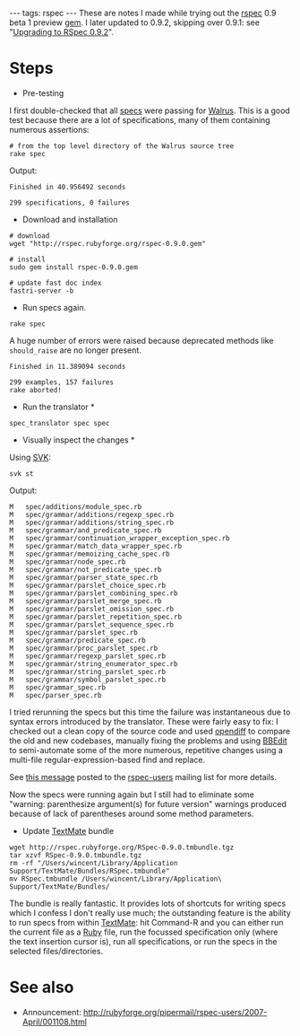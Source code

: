---
tags: rspec
---
These are notes I made while trying out the [[rspec]] 0.9 beta 1 preview [[gem]]. I later updated to 0.9.2, skipping over 0.9.1: see "[[Upgrading to RSpec 0.9.2]]".

= Steps =

* Pre-testing

I first double-checked that all [[specs]] were passing for [[Walrus]]. This is a good test because there are a lot of specifications, many of them containing numerous assertions:

<pre># from the top level directory of the Walrus source tree
rake spec</pre>

Output:

<pre>Finished in 40.956492 seconds

299 specifications, 0 failures</pre>

* Download and installation

<pre># download
wget "http://rspec.rubyforge.org/rspec-0.9.0.gem"

# install
sudo gem install rspec-0.9.0.gem 

# update fast doc index
fastri-server -b</pre>

* Run specs again.

<pre>rake spec</pre>

A huge number of errors were raised because deprecated methods like <tt>should_raise</tt> are no longer present.

<pre>Finished in 11.389094 seconds

299 examples, 157 failures
rake aborted!</pre>

* Run the translator *

<pre>spec_translator spec spec</pre>

* Visually inspect the changes *

Using [[SVK]]:

<pre>svk st</pre>

Output:

<pre>M   spec/additions/module_spec.rb
M   spec/grammar/additions/regexp_spec.rb
M   spec/grammar/additions/string_spec.rb
M   spec/grammar/and_predicate_spec.rb
M   spec/grammar/continuation_wrapper_exception_spec.rb
M   spec/grammar/match_data_wrapper_spec.rb
M   spec/grammar/memoizing_cache_spec.rb
M   spec/grammar/node_spec.rb
M   spec/grammar/not_predicate_spec.rb
M   spec/grammar/parser_state_spec.rb
M   spec/grammar/parslet_choice_spec.rb
M   spec/grammar/parslet_combining_spec.rb
M   spec/grammar/parslet_merge_spec.rb
M   spec/grammar/parslet_omission_spec.rb
M   spec/grammar/parslet_repetition_spec.rb
M   spec/grammar/parslet_sequence_spec.rb
M   spec/grammar/parslet_spec.rb
M   spec/grammar/predicate_spec.rb
M   spec/grammar/proc_parslet_spec.rb
M   spec/grammar/regexp_parslet_spec.rb
M   spec/grammar/string_enumerator_spec.rb
M   spec/grammar/string_parslet_spec.rb
M   spec/grammar/symbol_parslet_spec.rb
M   spec/grammar_spec.rb
M   spec/parser_spec.rb</pre>

I tried rerunning the specs but this time the failure was instantaneous due to syntax errors introduced by the translator. These were fairly easy to fix: I checked out a clean copy of the source code and used [[opendiff]] to compare the old and new codebases, manually fixing the problems and using [[BBEdit]] to semi-automate some of the more numerous, repetitive changes using a multi-file regular-expression-based find and replace.

See [http://rubyforge.org/pipermail/rspec-users/2007-April/001120.html this message] posted to the [[rspec-users]] mailing list for more details.

Now the specs were running again but I still had to eliminate some "warning: parenthesize argument(s) for future version" warnings produced because of lack of parentheses around some method parameters.

* Update [[TextMate]] bundle

<pre>wget http://rspec.rubyforge.org/RSpec-0.9.0.tmbundle.tgz
tar xzvf RSpec-0.9.0.tmbundle.tgz
rm -rf "/Users/wincent/Library/Application Support/TextMate/Bundles/RSpec.tmbundle"
mv RSpec.tmbundle /Users/wincent/Library/Application\ Support/TextMate/Bundles/</pre>

The bundle is really fantastic. It provides lots of shortcuts for writing specs which I confess I don't really use much; the outstanding feature is the ability to run specs from within [[TextMate]]: hit Command-R and you can either run the current file as a [[Ruby]] file, run the focussed specification only (where the text insertion cursor is), run all specifications, or run the specs in the selected files/directories.

= See also =

* Announcement: http://rubyforge.org/pipermail/rspec-users/2007-April/001108.html
